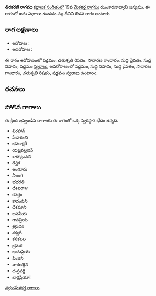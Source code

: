 {{Infobox ragam
	| name          	= తిరకరణి
	| synonym	    	= 
	| mela          	= 
	| chakra        	= 
	| janaka        	= 
	| type          	= ఔడవ
	| arohanam      	= {{svaraC|S|R2|G2|D1|N1|S'}} 
	| avarohanam    	= {{svaraC|S'|N1|D1|G2|R2|S}}
	| jeeva         	=
	| chhaya        	=
	| nyasa         	=
	| vishesha      	= 
	| equivalent  		= 
}}
{{కర్ణాటక సంగీత రాగాలు}}
'''తిరకరణి రాగము''' [[కర్ణాటక సంగీతం]]లో 19వ [[మేళకర్త రాగము]] ఝంకారనాధ్వానీ జన్యము.  ఈ రాగంలో ఐదు స్వరాలు ఉండడం వల్ల దీనిని ఔడవ రాగం అంటారు.


==రాగ లక్షణాలు==


* ఆరోహణ : {{svaraC|S|R2|G2|D1|N1|S'}} 
* అవరోహణ : {{svaraC|S'|N1|D1|G2|R2|S}}

ఈ రాగం ఆరోహణంలో షడ్జమం, చతుశృతి రిషభం, సాధారణ గాంధారం, సుద్ద దైవతం, సుద్ద నిషాదం, షడ్జమం [[స్వరాలు]], అవరోహణంలో షడ్జమం, సుద్ద నిషాదం, సుద్ద దైవతం, సాధారణ గాంధారం, చతుశృతి రిషభం, షడ్జమం [[స్వరాలు]] ఉంటాయి.

==రచనలు==



==పోలిన రాగాలు==
ఈ క్రింద ఇవ్వబడిన రాగాలకు ఈ రాగంతో ఒక్క స్వరస్థాన భేదం ఉన్నది.
* విరహాన్
* హేవళంబి
* భవకాక్షరీ
* యజ్హవల్లభన్
* కాత్యాయని
* డిర్ఘిక
* అంగూరు
* నీలంగి
* భభరతి
* దేశవరాళి
* కవర్తం
* కాదంబినీ
* దేశమాని
* జపనీయ
* గానప్రియ
* త్రిపదక
* శర్వరీ
* కనకలల
* భ్రమర
* భానుప్రియ
* షింజిని
* వాశుకర్దిని
* ధుస్రవర్ణి
* భార్గప్రియా!



[[వర్గం:మేళకర్త రాగాలు]]